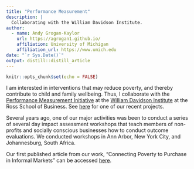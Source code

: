 ```yaml
---
title: "Performance Measurement"
description: |
  Collaborating with the William Davidson Institute.
author:
  - name: Andy Grogan-Kaylor 
    url: https://agrogan1.github.io/
    affiliation: University of Michigan
    affiliation_url: https://www.umich.edu
date: "`r Sys.Date()`"
output: distill::distill_article
---
```


```r

knitr::opts_chunk$set(echo = FALSE)

```

I am interested in interventions that may reduce poverty, and thereby contribute to child and family wellbeing.  Thus, I collaborate with the [Performance Measurement Initiative](http://wdi.umich.edu/initiatives/performance-measurement/) at the  [William Davidson Institute](http://wdi.umich.edu/) at the Ross School of Business. See [here](http://wdi.umich.edu/programs-projects/danone-ecosystem-fund-semilla-impact-assessment/) for one of our recent projects.
 
Several years ago, one of our major activities was been to conduct a series of several day impact assessment workshops that teach members of non-profits and socially conscious businesses how to conduct outcome evaluations.  We conducted workshops in Ann Arbor, New York City, and Johannesburg, South Africa. 
 
Our first published article from our work, “Connecting Poverty to Purchase in Informal Markets” can be accessed [here](http://doi.org/10.1002/sej.1173).



